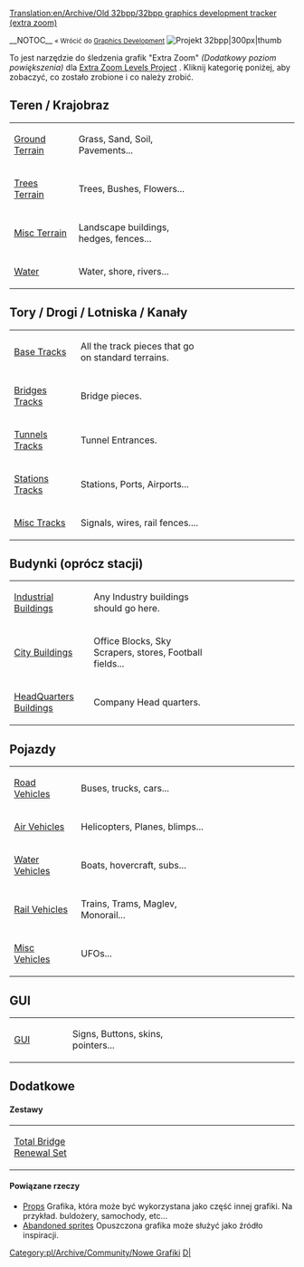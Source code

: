 [[Translation:en/Archive/Old 32bpp/32bpp graphics development tracker (extra zoom)]]
<!--{{outdated|References outdated forum threads etc.  The 32bpp project referred to in this section is, as of 2017, dead}}-->{{pl/Nieaktualizowane|Odnośniki do przestarzałych wątków na forum itp. Projekt 32bpp, o którym mowa w tej sekcji, od 2017 r. W stanie zaniku}}



__NOTOC__
<small>« Wrócić do [[pl/Development/NewGRF/Main Page|Graphics Development]]</small>  [[File:en/Archive/Old 32bpp/OpenTTD 32bpp.png|Projekt 32bpp|300px|thumb]]


To jest narzędzie do śledzenia grafik "Extra Zoom" ''(Dodatkowy poziom powiększenia)'' dla [[pl/Community/NewGRF/Rozgrywka z grafiką 32 bpp|Extra Zoom Levels Project]] .
Kliknij kategorię poniżej, aby zobaczyć, co zostało zrobione i co należy zrobić.


  



==Teren / Krajobraz==
{| style="background:#FFFFFF; text-align:left"
|width="150"|[[en/Archive/Old 32bpp/Ground Terrain (New Graphics)|Ground Terrain]] 
|width="380"|Grass, Sand, Soil, Pavements...
|width="300"|{{en/Archive/Old 32bpp/Progress bar 32bpp tracker|ground terrain|style=font-size:75%;}}
|-
|[[en/Archive/Old 32bpp/Trees Terrain (New Graphics)|Trees Terrain]]
|Trees, Bushes, Flowers...
|{{en/Archive/Old 32bpp/Progress bar 32bpp tracker|trees terrain|style=font-size:75%;}}
|-
|[[en/Archive/Old 32bpp/Misc Terrain (New Graphics)|Misc Terrain]]
|Landscape buildings, hedges, fences...
|{{en/Archive/Old 32bpp/Progress bar 32bpp tracker|misc terrain|style=font-size:75%;}}
|-
|[[en/Archive/Old 32bpp/Water (New Graphics)|Water]]
|Water, shore, rivers...
|{{en/Archive/Old 32bpp/Progress bar 32bpp tracker|water|style=font-size:75%;}}
|}

==Tory / Drogi / Lotniska / Kanały==
{| style="background:#FFFFFF; text-align:left"
|width="150"|[[en/Archive/Old 32bpp/Base Tracks (New Graphics)|Base Tracks]] 
|width="380"|All the track pieces that go on standard terrains.
|width="300"|{{en/Archive/Old 32bpp/Progress bar 32bpp tracker|base tracks|style=font-size:75%;}}
|-
|[[en/Archive/Old 32bpp/Bridges Tracks (New Graphics)|Bridges Tracks]]
|Bridge pieces.
|{{en/Archive/Old 32bpp/Progress bar 32bpp tracker|bridges tracks|style=font-size:75%;}}
|-
|[[en/Archive/Old 32bpp/Tunnels Tracks (New Graphics)|Tunnels Tracks]]
|Tunnel Entrances.
|{{en/Archive/Old 32bpp/Progress bar 32bpp tracker|tunnels tracks|style=font-size:75%;}}
|-
|[[en/Archive/Old 32bpp/Stations Tracks (New Graphics)|Stations Tracks]]
|Stations, Ports, Airports...
|{{en/Archive/Old 32bpp/Progress bar 32bpp tracker|stations tracks|style=font-size:75%;}}
|-
|[[en/Archive/Old 32bpp/Misc Tracks (New Graphics)|Misc Tracks]]
|Signals, wires, rail fences....
|{{en/Archive/Old 32bpp/Progress bar 32bpp tracker|misc tracks|style=font-size:75%;}}
|}

==Budynki (oprócz stacji)==
{| style="background:#FFFFFF; text-align:left"
|width="150"|[[en/Archive/Old 32bpp/Industrial Buildings (New Graphics)|Industrial Buildings]]
|width="380"|Any Industry buildings should go here.
|width="300"|{{en/Archive/Old 32bpp/Progress bar 32bpp tracker|industrial|style=font-size:75%;}}
|-
|[[en/Archive/Old 32bpp/City Buildings (New Graphics)|City Buildings]]
|Office Blocks, Sky Scrapers, stores, Football fields...
|{{en/Archive/Old 32bpp/Progress bar 32bpp tracker|city buildings|style=font-size:75%;}}
|-
|[[en/Archive/Old 32bpp/HeadQuarters Buildings (New Graphics)|HeadQuarters Buildings]]
|Company Head quarters.
|{{en/Archive/Old 32bpp/Progress bar 32bpp tracker|headquarter|style=font-size:75%;}}
|}

==Pojazdy==
{| style="background:#FFFFFF; text-align:left"
|width="150"|[[en/Archive/Old 32bpp/Road Vehicles (New Graphics)|Road Vehicles]]
|width="380"|Buses, trucks, cars...
|width="300"|{{en/Archive/Old 32bpp/Progress bar 32bpp tracker|road vehicles|style=font-size:75%;}}
|-
|[[en/Archive/Old 32bpp/Air Vehicles (New Graphics)|Air Vehicles]]
|Helicopters, Planes, blimps...
|{{en/Archive/Old 32bpp/Progress bar 32bpp tracker|air vehicles|style=font-size:75%;}}
|-
|[[en/Archive/Old 32bpp/Water Vehicles (New Graphics)|Water Vehicles]]
|Boats, hovercraft, subs...
|{{en/Archive/Old 32bpp/Progress bar 32bpp tracker|water vehicles|style=font-size:75%;}}
|-
|[[en/Archive/Old 32bpp/Rail Vehicles (New Graphics)|Rail Vehicles]]
|Trains, Trams, Maglev, Monorail...
|{{en/Archive/Old 32bpp/Progress bar 32bpp tracker|rail vehicles|style=font-size:75%;}}
|-
|[[en/Archive/Old 32bpp/Misc Vehicles (New Graphics)|Misc Vehicles]]
|UFOs...
|{{en/Archive/Old 32bpp/Progress bar 32bpp tracker|misc tracks|style=font-size:75%;}}
|}

==GUI==
{| style="background:#FFFFFF; text-align:left"
|width="150"|[[en/Archive/Old 32bpp/GUI (New Graphics)|GUI]]
|width="380"|Signs, Buttons, skins, pointers... <!-- No faces? -->
|width="300"|{{en/Archive/Old 32bpp/Progress bar 32bpp tracker|gui|style=font-size:75%;}}
|}

==Dodatkowe==
==== Zestawy ====
{| style="background:#FFFFFF; text-align:left"
|width="150"|[[en/Archive/Old 32bpp/32bpp graphics for Total Bridge Renewal Set|Total Bridge Renewal Set]]
|width="380"|
|width="300"|{{en/Archive/Old 32bpp/Progress bar 32bpp tracker|total bridge renewal set|style=font-size:75%;}}
|}

====Powiązane rzeczy====
* [[en/Archive/Old 32bpp/Props (New Graphics)|Props]] Grafika, która może być wykorzystana jako część innej grafiki. Na przykład. buldożery, samochody, etc...
* [[en/Archive/Old 32bpp/32bpp abandoned buildings|Abandoned sprites]] Opuszczona grafika może służyć jako źródło inspiracji.


<!--{{Navbox Graphics Development}}-->{{pl/Archive/Old 32bpp/Navbox Programowanie grafik}}

<!--[[Category:New Graphics]][[Category:32bpp Graphics Developer resources|D|]]-->[[Category:pl/Archive/Community/Nowe Grafiki]][[Category:pl/Archive/Old 32bpp/Zasoby Twórców Grafik 32bpp|D|]]